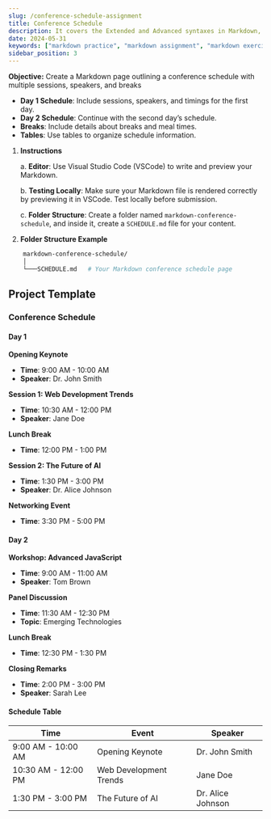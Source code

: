 ```yaml
---
slug: /conference-schedule-assignment
title: Conference Schedule
description: It covers the Extended and Advanced syntaxes in Markdown, best practices for writing clear and effective technical content, and tips for organizing structuring and formatting your documents. Whether you're new to Markdown or looking to refine your skills, this guide will help you master the essentials and produce professional-quality documentation 
date: 2024-05-31
keywords: ["markdown practice", "markdown assignment", "markdown exercise", "markdown Conference schedule"]
sidebar_position: 3
---
```

**Objective:** Create a Markdown page outlining a conference schedule with multiple sessions, speakers, and breaks

- **Day 1 Schedule**: Include sessions, speakers, and timings for the first day.
- **Day 2 Schedule**: Continue with the second day’s schedule.
- **Breaks**: Include details about breaks and meal times.
- **Tables**: Use tables to organize schedule information.

1. **Instructions**

    a. **Editor**: Use Visual Studio Code (VSCode) to write and preview your Markdown.

    b. **Testing Locally**: Make sure your Markdown file is rendered correctly by previewing it in VSCode. Test locally before submission.

    c. **Folder Structure**: Create a folder named `markdown-conference-schedule`, and inside it, create a `SCHEDULE.md` file for your content.

2. **Folder Structure Example**

```bash showLineNumbers{1-3}
    markdown-conference-schedule/
    │
    └───SCHEDULE.md   # Your Markdown conference schedule page
```

## Project Template
### Conference Schedule
#### Day 1

**Opening Keynote**

- **Time**: 9:00 AM - 10:00 AM
- **Speaker**: Dr. John Smith

**Session 1: Web Development Trends**

- **Time**: 10:30 AM - 12:00 PM
- **Speaker**: Jane Doe

**Lunch Break**

- **Time**: 12:00 PM - 1:00 PM

**Session 2: The Future of AI**

- **Time**: 1:30 PM - 3:00 PM
- **Speaker**: Dr. Alice Johnson

**Networking Event**

- **Time**: 3:30 PM - 5:00 PM

#### Day 2

**Workshop: Advanced JavaScript**

- **Time**: 9:00 AM - 11:00 AM
- **Speaker**: Tom Brown

**Panel Discussion**

- **Time**: 11:30 AM - 12:30 PM
- **Topic**: Emerging Technologies

**Lunch Break**

- **Time**: 12:30 PM - 1:30 PM

**Closing Remarks**

- **Time**: 2:00 PM - 3:00 PM
- **Speaker**: Sarah Lee

#### Schedule Table

| Time                | Event                  | Speaker           |
| ------------------- | ---------------------- | ----------------- |
| 9:00 AM - 10:00 AM  | Opening Keynote        | Dr. John Smith    |
| 10:30 AM - 12:00 PM | Web Development Trends | Jane Doe          |
| 1:30 PM - 3:00 PM   | The Future of AI       | Dr. Alice Johnson |

